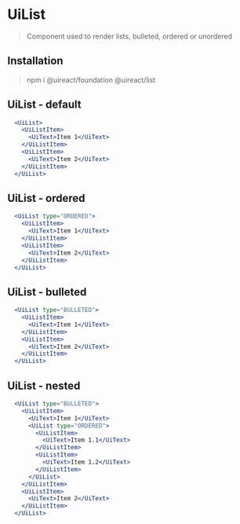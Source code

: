 

# UiList

> Component used to render lists, bulleted, ordered or unordered

## Installation

> npm i @uireact/foundation @uireact/list

## UiList - default

```jsx live scope={{UiList, UiListItem, UiText}}
  <UiList>
    <UiListItem>
      <UiText>Item 1</UiText>
    </UiListItem>
    <UiListItem>
      <UiText>Item 2</UiText>
    </UiListItem>
  </UiList>
```

## UiList - ordered

```jsx live scope={{UiList, UiListItem, UiText}}
  <UiList type="ORDERED">
    <UiListItem>
      <UiText>Item 1</UiText>
    </UiListItem>
    <UiListItem>
      <UiText>Item 2</UiText>
    </UiListItem>
  </UiList>
```

## UiList - bulleted

```jsx live scope={{UiList, UiListItem, UiText}}
  <UiList type="BULLETED">
    <UiListItem>
      <UiText>Item 1</UiText>
    </UiListItem>
    <UiListItem>
      <UiText>Item 2</UiText>
    </UiListItem>
  </UiList>
```

## UiList - nested

```jsx live scope={{UiList, UiListItem, UiText}}
  <UiList type="BULLETED">
    <UiListItem>
      <UiText>Item 1</UiText>
      <UiList type="ORDERED">
        <UiListItem>
          <UiText>Item 1.1</UiText>
        </UiListItem>
        <UiListItem>
          <UiText>Item 1.2</UiText>
        </UiListItem>
      </UiList>
    </UiListItem>
    <UiListItem>
      <UiText>Item 2</UiText>
    </UiListItem>
  </UiList>
```
